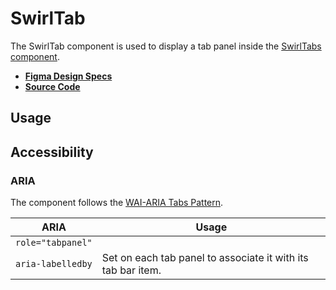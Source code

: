 
<Meta title="Components/SwirlTab" />

# SwirlTab

The SwirlTab component is used to display a tab panel inside the
[SwirlTabs component](?path=/docs/components-swirltabs--swirl-tabs).

- **[Figma Design Specs](https://www.figma.com/file/iRHiAFsHxnzux8gQ9EjlZe/Flip-Components?node-id=483%3A9675)**
- **[Source Code](https://github.com/flip-corp/swirl/tree/main/packages/swirl-components/src/components/swirl-tab)**

## Usage

<Canvas withSource="open">
  <Story id="components-swirltab--swirl-tab" />
</Canvas>

<ArgsTable story="." />

## Accessibility

### ARIA

The component follows the
[WAI-ARIA Tabs Pattern](https://www.w3.org/WAI/ARIA/apg/patterns/tabpanel/).

| ARIA              | Usage                                                        |
| ----------------- | ------------------------------------------------------------ |
| `role="tabpanel"` |                                                              |
| `aria-labelledby` | Set on each tab panel to associate it with its tab bar item. |
